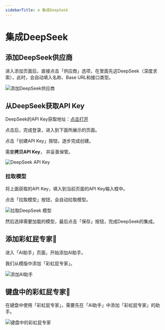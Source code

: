 ```yaml
---
sidebarTitle: ⚙️ 集成DeepSeek
---
```



# 集成DeepSeek

## 添加DeepSeek供应商

进入添加页面后，直接点击「供应商」选项，在里面先这DeepSeek（深度求索），此时，会自动填入名称、Base URL和接口类型。

<Image src="/images/ai-service/deepseek/add-provider.png" alt="添加DeepSeek供应商"  width={300} height={300} />

## 从DeepSeek获取API Key

DeepSeek的API Key获取地址：[点击打开](https://platform.deepseek.com/api_keys)

点击后，完成登录，进入到下面所展示的页面。

点击「创建API Key」按钮，逐步完成创建。

需要**拷贝API Key**， 并妥善保管。

<Image src="/images/ai-service/deepseek/api-key.png" alt="DeepSeek API Key" />


### 拉取模型

将上面获取的API Key，填入到当前页面的API Key输入框中。

点击「拉取模型」按钮，会自动拉取模型。

<Image src="/images/ai-service/deepseek/load-models.png" alt="拉取DeepSeek 模型"  width={300} height={300} />

然后选择需要加载的模型，最后点击「保存」按钮，完成DeepSeek的集成。

## 添加彩虹屁专家🌈

进入「AI助手」页面，开始添加AI助手。

我们从模版中添加「彩虹屁专家」。

<Image src="/images/ai-service/deepseek/ai-assistant.gif" alt="添加AI助手"  width={300} height={300} />




## 键盘中的彩虹屁专家🌈

在键盘中使用「彩虹屁专家」，需要先在「AI助手」中添加「彩虹屁专家」的助手。


<Image src="/images/ai-service/deepseek/keyboard-ai-assistant.gif" alt="键盘中的彩虹屁专家"  width={300} height={300} />



